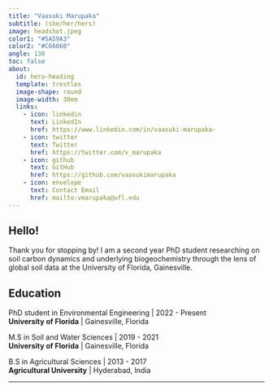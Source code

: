 ```yaml
---
title: "Vaasuki Marupaka"
subtitle: (she/her/hers)
image: headshot.jpeg
color1: "#5A59A3"
color2: "#C66060"
angle: 130
toc: false
about:
  id: hero-heading
  template: trestles
  image-shape: round
  image-width: 30em
  links:
    - icon: linkedin
      text: LinkedIn
      href: https://www.linkedin.com/in/vaasuki-marupaka-
    - icon: twitter
      text: Twitter
      href: https://twitter.com/v_marupaka
    - icon: github
      text: GitHub
      href: https://github.com/vaasukimarupaka
    - icon: envelope
      text: Contact Email
      href: mailto:vmarupaka@ufl.edu
---
```


:::{#hero-heading}

## Hello!

Thank you for stopping by! I am a second year PhD student researching on soil carbon dynamics and underlying biogeochemistry through the lens of global soil data at the University of Florida, Gainesville.


## Education

PhD student in Environmental Engineering | 2022 - Present  
**University of Florida** | Gainesville, Florida

M.S in Soil and Water Sciences | 2019 - 2021  
**University of Florida** | Gainesville, Florida

B.S in Agricultural Sciences | 2013 - 2017  
**Agricultural University** | Hyderabad, India


:::

---
